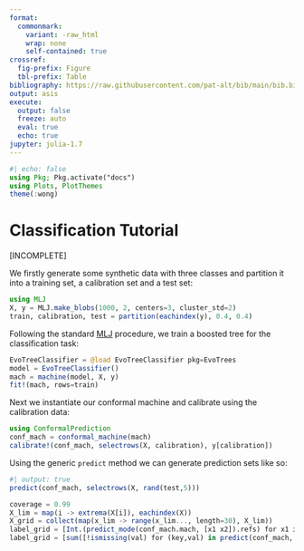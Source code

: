 ```yaml
---
format: 
  commonmark:
    variant: -raw_html
    wrap: none
    self-contained: true
crossref:
  fig-prefix: Figure
  tbl-prefix: Table
bibliography: https://raw.githubusercontent.com/pat-alt/bib/main/bib.bib
output: asis
execute: 
  output: false
  freeze: auto
  eval: true
  echo: true
jupyter: julia-1.7
---
```


```julia
#| echo: false
using Pkg; Pkg.activate("docs")
using Plots, PlotThemes
theme(:wong)
```


# Classification Tutorial

[INCOMPLETE]

We firstly generate some synthetic data with three classes and partition it into a training set, a calibration set and a test set:

```julia
using MLJ
X, y = MLJ.make_blobs(1000, 2, centers=3, cluster_std=2)
train, calibration, test = partition(eachindex(y), 0.4, 0.4)
```

Following the standard [MLJ](https://alan-turing-institute.github.io/MLJ.jl/dev/) procedure, we train a boosted tree for the classification task:

```julia
EvoTreeClassifier = @load EvoTreeClassifier pkg=EvoTrees
model = EvoTreeClassifier() 
mach = machine(model, X, y)
fit!(mach, rows=train)
```

Next we instantiate our conformal machine and calibrate using the calibration data:

```julia
using ConformalPrediction
conf_mach = conformal_machine(mach)
calibrate!(conf_mach, selectrows(X, calibration), y[calibration])
```

Using the generic `predict` method we can generate prediction sets like so:

```julia
#| output: true
predict(conf_mach, selectrows(X, rand(test,5)))
```

```julia
coverage = 0.99
X_lim = map(i -> extrema(X[i]), eachindex(X))
X_grid = collect(map(x_lim -> range(x_lim..., length=30), X_lim))
label_grid = [Int.(predict_mode(conf_mach.mach, [x1 x2]).refs) for x1 in X_grid[1], x2 in X_grid[2]]
label_grid = [sum([!ismissing(val) for (key,val) in predict(conf_mach, [x1 x2],coverage)[1]]) for x1 in X_grid[1], x2 in X_grid[2]]
```

